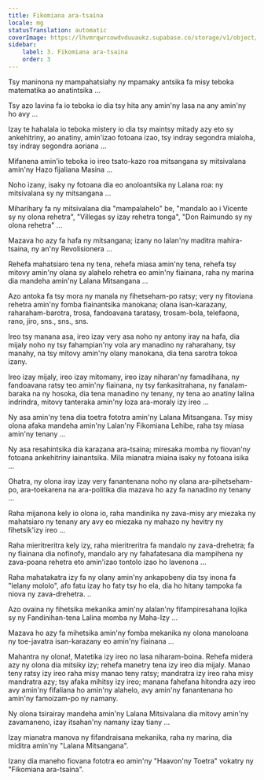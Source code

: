 ```yaml
---
title: Fikomiana ara-tsaina
locale: mg
statusTranslation: automatic
coverImage: https://lhvmrqwrcowdvduuaukz.supabase.co/storage/v1/object/public/strapi-uploads/small_cover-tratado-de-psicologia-revolucionaria.webp-5e15e1cec4e0ebebcde5d7fc7565d8fd.webp
sidebar:
    label: 3. Fikomiana ara-tsaina
    order: 3
---
```

Tsy maninona ny mampahatsiahy ny mpamaky antsika fa misy teboka matematika ao anatintsika ...

Tsy azo lavina fa io teboka io dia tsy hita any amin'ny lasa na any amin'ny ho avy ...

Izay te hahalala io teboka mistery io dia tsy maintsy mitady azy eto sy ankehitriny, ao anatiny, amin'izao fotoana izao, tsy indray segondra mialoha, tsy indray segondra aoriana ...

Mifanena amin'io teboka io ireo tsato-kazo roa mitsangana sy mitsivalana amin'ny Hazo fijaliana Masina ...

Noho izany, isaky ny fotoana dia eo anoloantsika ny Lalana roa: ny mitsivalana sy ny mitsangana ...

Miharihary fa ny mitsivalana dia "mampalahelo" be, "mandalo ao i Vicente sy ny olona rehetra", "Villegas sy izay rehetra tonga", "Don Raimundo sy ny olona rehetra" ...

Mazava ho azy fa hafa ny mitsangana; izany no lalan'ny maditra mahira-tsaina, ny an'ny Revolisionera ...

Rehefa mahatsiaro tena ny tena, rehefa miasa amin'ny tena, rehefa tsy mitovy amin'ny olana sy alahelo rehetra eo amin'ny fiainana, raha ny marina dia mandeha amin'ny Lalana Mitsangana ...

Azo antoka fa tsy mora ny manala ny fihetseham-po ratsy; very ny fitoviana rehetra amin'ny fomba fiainantsika manokana; olana isan-karazany, raharaham-barotra, trosa, fandoavana taratasy, trosam-bola, telefaona, rano, jiro, sns., sns., sns.

Ireo tsy manana asa, ireo izay very asa noho ny antony iray na hafa, dia mijaly noho ny tsy fahampian'ny vola ary manadino ny raharahany, tsy manahy, na tsy mitovy amin'ny olany manokana, dia tena sarotra tokoa izany.

Ireo izay mijaly, ireo izay mitomany, ireo izay niharan'ny famadihana, ny fandoavana ratsy teo amin'ny fiainana, ny tsy fankasitrahana, ny fanalam-baraka na ny hosoka, dia tena manadino ny tenany, ny tena ao anatiny lalina indrindra, mitovy tanteraka amin'ny loza ara-moraly izy ireo ...

Ny asa amin'ny tena dia toetra fototra amin'ny Lalana Mitsangana. Tsy misy olona afaka mandeha amin'ny Lalan'ny Fikomiana Lehibe, raha tsy miasa amin'ny tenany ...

Ny asa resahintsika dia karazana ara-tsaina; miresaka momba ny fiovan'ny fotoana ankehitriny iainantsika. Mila mianatra miaina isaky ny fotoana isika ...

Ohatra, ny olona iray izay very fanantenana noho ny olana ara-pihetseham-po, ara-toekarena na ara-politika dia mazava ho azy fa nanadino ny tenany ...

Raha mijanona kely io olona io, raha mandinika ny zava-misy ary miezaka ny mahatsiaro ny tenany ary avy eo miezaka ny mahazo ny hevitry ny fihetsik'izy ireo ...

Raha mieritreritra kely izy, raha mieritreritra fa mandalo ny zava-drehetra; fa ny fiainana dia nofinofy, mandalo ary ny fahafatesana dia mampihena ny zava-poana rehetra eto amin'izao tontolo izao ho lavenona ...

Raha mahatakatra izy fa ny olany amin'ny ankapobeny dia tsy inona fa "lelany mololo", afo fatu izay ho faty tsy ho ela, dia ho hitany tampoka fa niova ny zava-drehetra. ..

Azo ovaina ny fihetsika mekanika amin'ny alalan'ny fifampiresahana lojika sy ny Fandinihan-tena Lalina momba ny Maha-Izy ...

Mazava ho azy fa mihetsika amin'ny fomba mekanika ny olona manoloana ny toe-javatra isan-karazany eo amin'ny fiainana ...

Mahantra ny olona!, Matetika izy ireo no lasa niharam-boina. Rehefa midera azy ny olona dia mitsiky izy; rehefa manetry tena izy ireo dia mijaly. Manao teny ratsy izy ireo raha misy manao teny ratsy; mandratra izy ireo raha misy mandratra azy; tsy afaka mihitsy izy ireo; manana fahefana hitondra azy ireo avy amin'ny fifaliana ho amin'ny alahelo, avy amin'ny fanantenana ho amin'ny famoizam-po ny namany.

Ny olona tsirairay mandeha amin'ny Lalana Mitsivalana dia mitovy amin'ny zavamaneno, izay itsahan'ny namany izay tiany ...

Izay mianatra manova ny fifandraisana mekanika, raha ny marina, dia miditra amin'ny "Lalana Mitsangana".

Izany dia maneho fiovana fototra eo amin'ny "Haavon'ny Toetra" vokatry ny "Fikomiana ara-tsaina".

